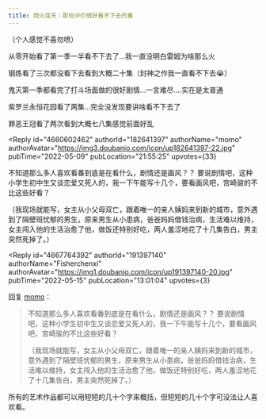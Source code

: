 ```yaml
---
title: 炮火连天｜那些评价很好看不下去的番
---
```



<Forum groupName="动画番剧" groupUrl="https://www.douban.com/group/596353/" archivedAt="2025-05-16T16:31:42.791Z">
  <Post
    id="266404047"
    title="炮火连天｜那些评价很好看不下去的番"
    url="https://www.douban.com/group/topic/266404047/?_spm_id=MjU1NDgyNjUw"
    pubTime="2024-03-04"
    highlightUserId="191397140"
  >
（个人感觉不喜勿喷）

从零开始看了第一季一半看不下去了...我一直没明白雷姆为啥那么火

钢炼看了三次都没看下去看到大概二十集（封神之作我一直看不下去😭）

鬼灭第一季都看完了打斗场面做的很好剧情...一言难尽....实在是太普通

紫罗兰永恒花园看了两集...完全没发现要讲啥看不下去了

罪恶王冠看了两次看到大概七八集感觉前面好乱

<Reply
  id="4660602462"
  authorId="182641397"
  authorName="momo"
  authorAvatar="https://img3.doubanio.com/icon/up182641397-22.jpg"
  pubTime="2022-05-09"
  pubLocation="21:55:25"
  upvotes={33}
>
不知道那么多人喜欢看番到底是在看什么，剧情还是画风？？
要说剧情吧，这种小学生初中生又谈恋爱又死人的，我一下午能写十几个，要看画风吧，宫崎骏的不比这些好看？

（我现场就能写，女主从小父母双亡，跟着唯一的亲人姨妈来到新的城市，意外遇到了隔壁班忧郁的男生，原来男生从小患病，爸爸妈妈借钱治病，生活难以维持，女主闯入他的生活治愈了他，做饭还特别好吃，两人羞涩地花了十几集告白，男主突然死掉了。）
</Reply>

<Reply
  id="4667764392"
  authorId="191397140"
  authorName="Fisherchenxi"
  authorAvatar="https://img1.doubanio.com/icon/up191397140-20.jpg"
  pubTime="2022-05-15"
  pubLocation="13:01:04"
  upvotes={3}
>
回复 [momo](https://www.douban.com/people/182641397/)：
 > 不知道那么多人喜欢看番到底是在看什么，剧情还是画风？？
> 要说剧情吧，这种小学生初中生又谈恋爱又死人的，我一下午能写十几个，要看画风吧，宫崎骏的不比这些好看？
> 
> （我现场就能写，女主从小父母双亡，跟着唯一的亲人姨妈来到新的城市，意外遇到了隔壁班忧郁的男生，原来男生从小患病，爸爸妈妈借钱治病，生活难以维持，女主闯入他的生活治愈了他，做饭还特别好吃，两人羞涩地花了十几集告白，男主突然死掉了。）

所有的艺术作品都可以用短短的几十个字来概括，但短短的几十个字可没法让人喜欢看。
</Reply>
  </Post>
</Forum>
